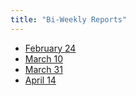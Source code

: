 ```yaml
---
title: "Bi-Weekly Reports"
---
```


* <a href="week1.html">February 24</a>
* <a href="bwr2.html">March 10</a>
* <a href="bwr3.html">March 31</a>
* <a href="bwr4.html">April 14</a>

